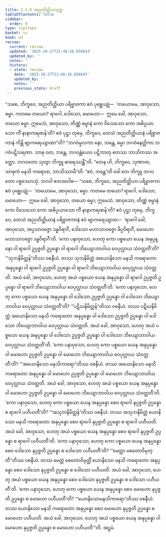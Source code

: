 ```yaml
---
title: 2.2.8 အညတိတ္ထိယသုတ္တ
tableOfContents: false
sidebar:
  order: 8
type: tipitaka
basket: su
book: a3
review:
  current: review
  updated: '2025-10-27T21:48:16.036643'
  updated_by: ''
  notes: ''
  history:
  - state: review
    date: '2025-10-27T21:48:16.036643'
    updated_by: ''
    notes: ''
    previous_state: draft
---
```



<ReviewStatus review={frontmatter.review} showDetails={true} />

<HypothesisAnnotation frontmatter={frontmatter} />

<DynamicBreadcrumb />

<Division number="69" book="a3" e="ch" v="15" p="199">

<Paragraph number="588" book="a3">
“သစေ, ဘိက္ခဝေ, အညတိတ္ထိယာ ပရိဗ္ဗာဇကာ ဧဝံ ပုစ္ဆေယျုံ—  ‘တယောမေ, အာဝုသော, ဓမ္မာ. ကတမေ တယော? ရာဂေါ, ဒေါသော, မောဟော—  ဣမေ ခေါ, အာဝုသော, တယော ဓမ္မာ. ဣမေသံ, အာဝုသော, တိဏ္ဏံ ဓမ္မာနံ ကော ဝိသေသော ကော အဓိပ္ပယာသော ကိံ နာနာကရဏန်’တိ? ဧဝံ ပုဋ္ဌာ တုမှေ, ဘိက္ခဝေ, တေသံ အညတိတ္ထိယာနံ ပရိဗ္ဗာဇကာနံ ကိန္တိ ဗျာကရေယျာထာ”တိ? “ဘဂဝံမူလကာ နော, ဘန္တေ, ဓမ္မာ ဘဂဝံနေတ္တိကာ ဘဂဝံပဋိသရဏာ. သာဓု ဝတ, ဘန္တေ, ဘဂဝန္တံယေဝ ပဋိဘာတု ဧတဿ ဘာသိတဿ အတ္ထော. ဘဂဝတော သုတွာ ဘိက္ခူ ဓာရေဿန္တီ”တိ. “တေန ဟိ, ဘိက္ခဝေ, သုဏာထ, သာဓုကံ မနသိ ကရောထ, ဘာသိဿာမီ”တိ. “ဧဝံ, ဘန္တေ”တိ ခေါ တေ ဘိက္ခူ ဘဂဝတော ပစ္စဿောသုံ. ဘဂဝါ ဧတဒဝေါစ—
</Paragraph>

<Paragraph number="589" book="a3">
“သစေ, ဘိက္ခဝေ, အညတိတ္ထိယာ ပရိဗ္ဗာဇကာ ဧဝံ ပုစ္ဆေယျုံ—  ‘တယောမေ, အာဝုသော, ဓမ္မာ. ကတမေ တယော? ရာဂေါ, ဒေါသော, မောဟော—  ဣမေ ခေါ, အာဝုသော, တယော ဓမ္မာ; ဣမေသံ, အာဝုသော, တိဏ္ဏံ ဓမ္မာနံ ကော ဝိသေသော ကော အဓိပ္ပယာသော ကိံ နာနာကရဏန်’တိ? ဧဝံ ပုဋ္ဌာ တုမှေ, ဘိက္ခဝေ, တေသံ အညတိတ္ထိယာနံ ပရိဗ္ဗာဇကာနံ ဧဝံ ဗျာကရေယျာထ—  ‘ရာဂေါ ခေါ, အာဝုသော, အပ္ပသာဝဇ္ဇော ဒန္ဓဝိရာဂီ, ဒေါသော မဟာသာဝဇ္ဇော ခိပ္ပဝိရာဂီ, မောဟော မဟာသာဝဇ္ဇော ဒန္ဓဝိရာဂီ’တိ.
</Paragraph>

<Paragraph number="590" book="a3">
‘ကော ပနာဝုသော, ဟေတု ကော ပစ္စယော ယေန အနုပ္ပန္နော ဝါ ရာဂေါ ဥပ္ပဇ္ဇတိ ဥပ္ပန္နော ဝါ ရာဂေါ ဘိယျောဘာဝါယ ဝေပုလ္လာယ သံဝတ္တတီ’တိ? ‘“သုဘနိမိတ္တန်”တိဿ ဝစနီယံ. တဿ သုဘနိမိတ္တံ အယောနိသော မနသိ ကရောတော အနုပ္ပန္နော ဝါ ရာဂေါ ဥပ္ပဇ္ဇတိ ဥပ္ပန္နော ဝါ ရာဂေါ ဘိယျောဘာဝါယ ဝေပုလ္လာယ သံဝတ္တတိ. အယံ ခေါ, အာဝုသော, ဟေတု အယံ ပစ္စယော ယေန အနုပ္ပန္နော ဝါ ရာဂေါ ဥပ္ပဇ္ဇတိ ဥပ္ပန္နော ဝါ ရာဂေါ ဘိယျောဘာဝါယ ဝေပုလ္လာယ သံဝတ္တတီ’တိ.
</Paragraph>

<Paragraph number="591" book="a3">
‘ကော ပနာဝုသော, ဟေတု ကော ပစ္စယော ယေန အနုပ္ပန္နော ဝါ ဒေါသော ဥပ္ပဇ္ဇတိ ဥပ္ပန္နော ဝါ ဒေါသော ဘိယျောဘာဝါယ ဝေပုလ္လာယ သံဝတ္တတီ’တိ? ‘“ပဋိဃနိမိတ္တန်”တိဿ ဝစနီယံ. တဿ ပဋိဃနိမိတ္တံ အယောနိသော မနသိ ကရောတော အနုပ္ပန္နော ဝါ ဒေါသော ဥပ္ပဇ္ဇတိ ဥပ္ပန္နော ဝါ ဒေါသော ဘိယျောဘာဝါယ ဝေပုလ္လာယ သံဝတ္တတိ. အယံ ခေါ, အာဝုသော, ဟေတု အယံ ပစ္စယော ယေန အနုပ္ပန္နော ဝါ ဒေါသော ဥပ္ပဇ္ဇတိ ဥပ္ပန္နော ဝါ ဒေါသော ဘိယျောဘာဝါယ ဝေပုလ္လာယ သံဝတ္တတီ’တိ.
</Paragraph>

<Paragraph number="592" book="a3">
‘ကော ပနာဝုသော, ဟေတု ကော ပစ္စယော ယေန အနုပ္ပန္နော ဝါ မောဟော ဥပ္ပဇ္ဇတိ ဥပ္ပန္နော ဝါ မောဟော ဘိယျောဘာဝါယ ဝေပုလ္လာယ သံဝတ္တတီ’တိ? ‘“အယောနိသော မနသိကာရော”တိဿ ဝစနီယံ. တဿ အယောနိသော မနသိ ကရောတော အနုပ္ပန္နော ဝါ မောဟော ဥပ္ပဇ္ဇတိ ဥပ္ပန္နော ဝါ မောဟော ဘိယျောဘာဝါယ ဝေပုလ္လာယ သံဝတ္တတိ. အယံ ခေါ, အာဝုသော, ဟေတု အယံ ပစ္စယော ယေန အနုပ္ပန္နော ဝါ မောဟော ဥပ္ပဇ္ဇတိ ဥပ္ပန္နော ဝါ မောဟော ဘိယျောဘာဝါယ ဝေပုလ္လာယ သံဝတ္တတီ’တိ.
</Paragraph>

<Paragraph number="593" book="a3">
‘ကော ပနာဝုသော, ဟေတု ကော ပစ္စယော ယေန အနုပ္ပန္နော စေဝ ရာဂေါ နုပ္ပဇ္ဇတိ ဥပ္ပန္နော စ ရာဂေါ ပဟီယတီ’တိ? ‘“အသုဘနိမိတ္တန်”တိဿ ဝစနီယံ. တဿ အသုဘနိမိတ္တံ ယောနိသော မနသိ ကရောတော အနုပ္ပန္နော စေဝ ရာဂေါ နုပ္ပဇ္ဇတိ ဥပ္ပန္နော စ ရာဂေါ ပဟီယတိ. အယံ ခေါ, အာဝုသော, ဟေတု အယံ ပစ္စယော ယေန အနုပ္ပန္နော စေဝ ရာဂေါ နုပ္ပဇ္ဇတိ ဥပ္ပန္နော စ ရာဂေါ ပဟီယတီ’တိ.
</Paragraph>

<Paragraph number="594" book="a3">
‘ကော ပနာဝုသော, ဟေတု ကော ပစ္စယော ယေန အနုပ္ပန္နော စေဝ ဒေါသော နုပ္ပဇ္ဇတိ ဥပ္ပန္နော စ ဒေါသော ပဟီယတီ’တိ? ‘“မေတ္တာ စေတောဝိမုတ္တီ”တိဿ ဝစနီယံ. တဿ မေတ္တံ စေတောဝိမုတ္တိံ ယောနိသော မနသိ ကရောတော အနုပ္ပန္နော စေဝ ဒေါသော နုပ္ပဇ္ဇတိ ဥပ္ပန္နော စ ဒေါသော ပဟီယတိ. အယံ ခေါ, အာဝုသော, ဟေတု အယံ ပစ္စယော ယေန အနုပ္ပန္နော စေဝ ဒေါသော နုပ္ပဇ္ဇတိ ဥပ္ပန္နော စ ဒေါသော ပဟီယတီ’တိ.
</Paragraph>

<Paragraph number="595" book="a3">
‘ကော ပနာဝုသော, ဟေတု ကော ပစ္စယော ယေန အနုပ္ပန္နော စေဝ မောဟော နုပ္ပဇ္ဇတိ ဥပ္ပန္နော စ မောဟော ပဟီယတီ’တိ? ‘“ယောနိသောမနသိကာရော”တိဿ ဝစနီယံ. တဿ ယောနိသော မနသိ ကရောတော အနုပ္ပန္နော စေဝ မောဟော နုပ္ပဇ္ဇတိ ဥပ္ပန္နော စ မောဟော ပဟီယတိ. အယံ ခေါ, အာဝုသော, ဟေတု အယံ ပစ္စယော ယေန အနုပ္ပန္နော ဝါ မောဟော နုပ္ပဇ္ဇတိ ဥပ္ပန္နော စ မောဟော ပဟီယတီ’”တိ.

</Paragraph>
</Division>

<Paragraph number="596" type="center" book="a3">
အဋ္ဌမံ.
</Paragraph>